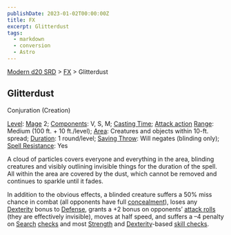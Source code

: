 ```yaml
---
publishDate: 2023-01-02T00:00:00Z
title: FX
excerpt: Glitterdust
tags:
  - markdown
  - conversion
  - Astro
---
```


[Modern d20 SRD](/#modernD20) > [FX](modern-d20-srd-fx-index) > Glitterdust

## Glitterdust

Conjuration (Creation)

[Level](modern-d20-srd-fx-level): [Mage](modern-d20-srd-classes-advanced-mage)
2; [Components](modern-d20-srd-fx-components): V, S, M; [Casting Time](modern-d20-srd-fx-casting-time); [Attack action](modern-d20-srd-combat-attack-actions) [Range](modern-d20-srd-fx-range): Medium (100 ft. + 10
ft./level); [Area](modern-d20-srd-fx-area): Creatures and objects within
10-ft. spread; [Duration](modern-d20-srd-fx-duration): 1 round/level; [Saving Throw](modern-d20-srd-basics-saving-throws): Will negates (blinding only);
[Spell Resistance](modern-d20-srd-special-abilities-spell-resistance): Yes

A cloud of particles covers everyone and everything in the area, blinding
creatures and visibly outlining invisible things for the duration of the
spell. All within the area are covered by the dust, which cannot be removed
and continues to sparkle until it fades.

In addition to the obvious effects, a blinded creature suffers a 50% miss
chance in combat (all opponents have full [concealment](modern-d20-srd-combat-concealment)), loses any [Dexterity](modern-d20-srd-basics-ability-scores)
bonus to [Defense](modern-d20-srd-combat-defense), grants a +2 bonus on
opponents’ [attack rolls](modern-d20-srd-combat-attack-roll) (they are
effectively invisible), moves at half speed, and suffers a –4 penalty on
[Search](modern-d20-srd-skills-search) [checks](modern-d20-srd-skills-skill-basics-php#skill-check-index) and most [Strength](modern-d20-srd-basics-ability-scores) and [Dexterity](modern-d20-srd-basics-ability-scores)-based
[skill checks](modern-d20-srd-skills-skill-basics-php#skill-checks-index).

